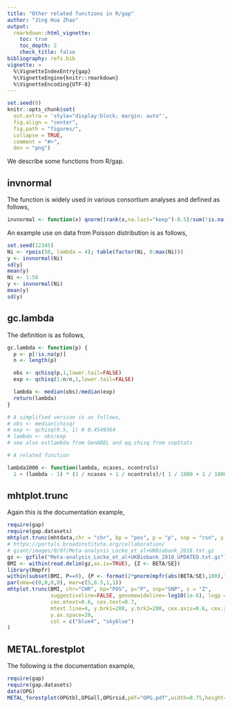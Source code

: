 ```yaml
---
title: "Other related functions in R/gap"
author: "Jing Hua Zhao"
output:
  rmarkdown::html_vignette:
    toc: true
    toc_depth: 2
    check_title: false
bibliography: refs.bib
vignette: >
  %\VignetteIndexEntry{gap}
  %\VignetteEngine{knitr::rmarkdown}
  %\VignetteEncoding{UTF-8}
---
```


```r
set.seed(0)
knitr::opts_chunk$set(
  out.extra = 'style="display:block; margin: auto"',
  fig.align = "center",
  fig.path = "figures/",
  collapse = TRUE,
  comment = "#>",
  dev = "png")
```

We describe some functions from R/gap.

## invnormal

The function is widely used in various consortium analyses and defined as follows,
```r
invnormal <- function(x) qnorm((rank(x,na.last="keep")-0.5)/sum(!is.na(x)))
```
An example use on data from Poisson distribution is as follows,
```r
set.seed(12345)
Ni <- rpois(50, lambda = 4); table(factor(Ni, 0:max(Ni)))
y <- invnormal(Ni)
sd(y)
mean(y)
Ni <- 1:50
y <- invnormal(Ni)
mean(y)
sd(y)
```

## gc.lambda

The definition is as follows,
```r
gc.lambda <- function(p) {
  p <- p[!is.na(p)]
  n <- length(p)

  obs <- qchisq(p,1,lower.tail=FALSE)
  exp <- qchisq(1:n/n,1,lower.tail=FALSE)

  lambda <- median(obs)/median(exp)
  return(lambda)
}

# A simplified version is as follows,
# obs <- median(chisq)
# exp <- qchisq(0.5, 1) # 0.4549364
# lambda <- obs/exp
# see also estlambda from GenABEL and qq.chisq from snpStats

# A related function

lambda1000 <- function(lambda, ncases, ncontrols)
  1 + (lambda - 1) * (1 / ncases + 1 / ncontrols)/( 1 / 1000 + 1 / 1000)
```

## mhtplot.trunc

Again this is the documentation example,
```r
require(gap)
require(gap.datasets)
mhtplot.trunc(mhtdata,chr = "chr", bp = "pos", p = "p", snp = "rsn", y.brk1=10, y.brk2=12)
# https://portals.broadinstitute.org/collaboration/
# giant/images/0/0f/Meta-analysis_Locke_et_al+UKBiobank_2018.txt.gz
gz <- gzfile("Meta-analysis_Locke_et_al+UKBiobank_2018_UPDATED.txt.gz")
BMI <- within(read.delim(gz,as.is=TRUE), {Z <- BETA/SE})
library(Rmpfr)
within(subset(BMI, P==0), {P <- format(2*pnorm(mpfr(abs(BETA/SE),100),lower.tail=FALSE))})
par(oma=c(0,0,0,0), mar=c(5,6.5,1,1))
mhtplot.trunc(BMI, chr="CHR", bp="POS", p="P", snp="SNP", z = "Z",
              suggestiveline=FALSE, genomewideline=-log10(1e-8), logp = TRUE,
              cex.mtext=0.6, cex.text=0.7,
              mtext.line=4, y.brk1=200, y.brk2=280, cex.axis=0.6, cex.y=0.6, cex=0.5,
              y.ax.space=20,
              col = c("blue4", "skyblue")
)
```

## METAL.forestplot

The following is the documentation example,
```r
require(gap)
require(gap.datasets)
data(OPG)
METAL_forestplot(OPGtbl,OPGall,OPGrsid,pdf="OPG.pdf",width=8.75,height=5)
```
